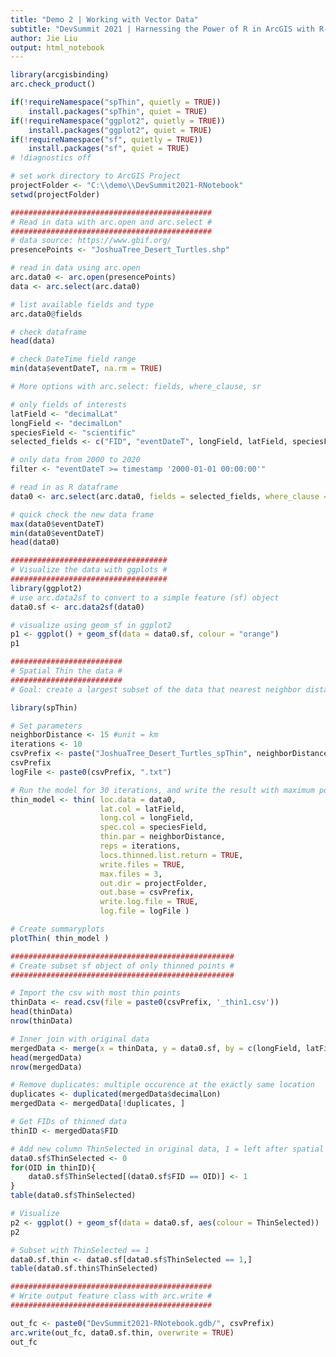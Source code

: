 ---
title: "Demo 2 | Working with Vector Data"
subtitle: "DevSummit 2021 | Harnessing the Power of R in ArcGIS with R-ArcGIS Bridge"
author: Jie Liu
output: html_notebook
---

```{r}
library(arcgisbinding)
arc.check_product()

if(!requireNamespace("spThin", quietly = TRUE))
    install.packages("spThin", quiet = TRUE)
if(!requireNamespace("ggplot2", quietly = TRUE))
    install.packages("ggplot2", quiet = TRUE)
if(!requireNamespace("sf", quietly = TRUE))
    install.packages("sf", quiet = TRUE)
# !diagnostics off
```

```{r}
# set work directory to ArcGIS Project
projectFolder <- "C:\\demo\\DevSummit2021-RNotebook"
setwd(projectFolder)
```

```{r}
#############################################
# Read in data with arc.open and arc.select #
#############################################
# data source: https://www.gbif.org/
presencePoints <- "JoshuaTree_Desert_Turtles.shp"

# read in data using arc.open
arc.data0 <- arc.open(presencePoints)
data <- arc.select(arc.data0)

# list available fields and type
arc.data0@fields

# check dataframe
head(data)
```

```{r}
# check DateTime field range
min(data$eventDateT, na.rm = TRUE)
```
```{r}
# More options with arc.select: fields, where_clause, sr

# only fields of interests
latField <- "decimalLat"
longField <- "decimalLon"
speciesField <- "scientific"
selected_fields <- c("FID", "eventDateT", longField, latField, speciesField)

# only data from 2000 to 2020
filter <- "eventDateT >= timestamp '2000-01-01 00:00:00'"

# read in as R dataframe
data0 <- arc.select(arc.data0, fields = selected_fields, where_clause = filter)

# quick check the new data frame
max(data0$eventDateT)
min(data0$eventDateT)
head(data0)
```

```{r}
###################################
# Visualize the data with ggplots #
###################################
library(ggplot2)
# use arc.data2sf to convert to a simple feature (sf) object
data0.sf <- arc.data2sf(data0)

# visualize using geom_sf in ggplot2
p1 <- ggplot() + geom_sf(data = data0.sf, colour = "orange")
p1
```

```{r}
#########################
# Spatial Thin the data #
#########################
# Goal: create a largest subset of the data that nearest neighbor distance more than 5km

library(spThin)

# Set parameters
neighborDistance <- 15 #unit = km
iterations <- 10
csvPrefix <- paste("JoshuaTree_Desert_Turtles_spThin", neighborDistance, "km", sep= "_")
csvPrefix
logFile <- paste0(csvPrefix, ".txt")

# Run the model for 30 iterations, and write the result with maximum points left as csv files
thin_model <- thin( loc.data = data0, 
                    lat.col = latField, 
                    long.col = longField, 
                    spec.col = speciesField,
                    thin.par = neighborDistance, 
                    reps = iterations, 
                    locs.thinned.list.return = TRUE, 
                    write.files = TRUE, 
                    max.files = 3, 
                    out.dir = projectFolder, 
                    out.base = csvPrefix, 
                    write.log.file = TRUE,
                    log.file = logFile )

# Create summaryplots 
plotThin( thin_model )
```

```{r}
##################################################
# Create subset sf object of only thinned points #
##################################################

# Import the csv with most thin points
thinData <- read.csv(file = paste0(csvPrefix, '_thin1.csv'))
head(thinData)
nrow(thinData)

# Inner join with original data
mergedData <- merge(x = thinData, y = data0.sf, by = c(longField, latField), all = FALSE)
head(mergedData)
nrow(mergedData)

# Remove duplicates: multiple occurence at the exactly same location
duplicates <- duplicated(mergedData$decimalLon)
mergedData <- mergedData[!duplicates, ]

# Get FIDs of thinned data
thinID <- mergedData$FID

# Add new column ThinSelected in original data, 1 = left after spatial thinning, 0 = removed
data0.sf$ThinSelected <- 0
for(OID in thinID){
    data0.sf$ThinSelected[(data0.sf$FID == OID)] <- 1
}
table(data0.sf$ThinSelected)

# Visualize
p2 <- ggplot() + geom_sf(data = data0.sf, aes(colour = ThinSelected))
p2

# Subset with ThinSelected == 1
data0.sf.thin <- data0.sf[data0.sf$ThinSelected == 1,]
table(data0.sf.thin$ThinSelected)
```

```{r}
#############################################
# Write output feature class with arc.write #
#############################################

out_fc <- paste0("DevSummit2021-RNotebook.gdb/", csvPrefix)
arc.write(out_fc, data0.sf.thin, overwrite = TRUE)
out_fc
```
